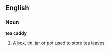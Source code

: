 ==English==
===Noun===
'''tea caddy'''
#A [[box]], [[tin]], [[jar]] or [[pot]] used to store [[tea leaves]].